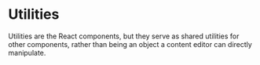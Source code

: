 
<Meta title="Utilities/Intro" />

# Utilities

Utilities are the React components, but they serve as shared utilities for other components, rather than being an object a content editor can directly manipulate.
